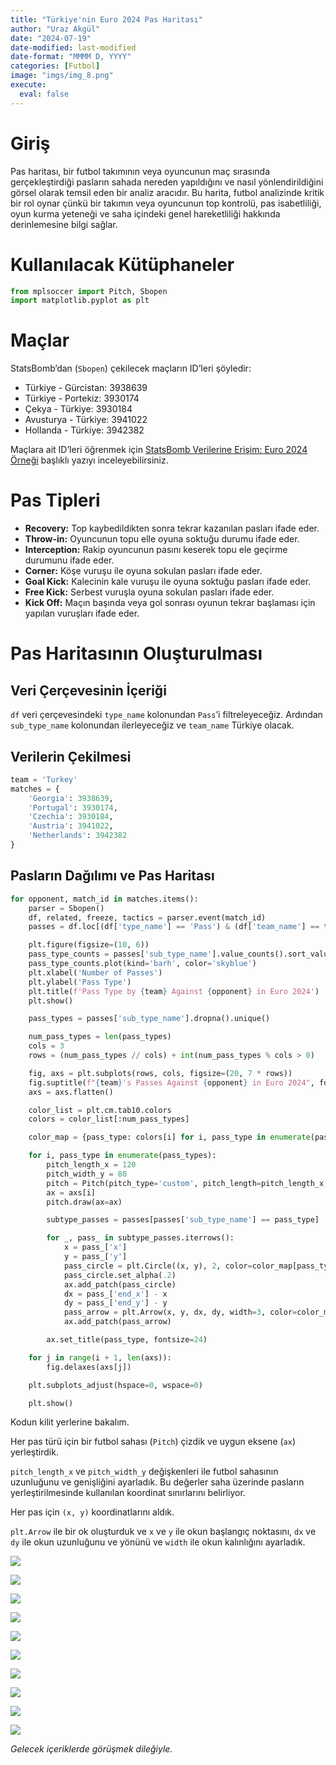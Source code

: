 ```yaml
---
title: "Türkiye'nin Euro 2024 Pas Haritası"
author: "Uraz Akgül"
date: "2024-07-19"
date-modified: last-modified
date-format: "MMMM D, YYYY"
categories: [Futbol]
image: "imgs/img_8.png"
execute:
  eval: false
---
```


# Giriş

Pas haritası, bir futbol takımının veya oyuncunun maç sırasında gerçekleştirdiği pasların sahada nereden yapıldığını ve nasıl yönlendirildiğini görsel olarak temsil eden bir analiz aracıdır. Bu harita, futbol analizinde kritik bir rol oynar çünkü bir takımın veya oyuncunun top kontrolü, pas isabetliliği, oyun kurma yeteneği ve saha içindeki genel hareketliliği hakkında derinlemesine bilgi sağlar.

# Kullanılacak Kütüphaneler

```python

from mplsoccer import Pitch, Sbopen
import matplotlib.pyplot as plt

```

# Maçlar

StatsBomb'dan (`Sbopen`) çekilecek maçların ID'leri şöyledir:

* Türkiye - Gürcistan: 3938639
* Türkiye - Portekiz: 3930174
* Çekya - Türkiye: 3930184
* Avusturya - Türkiye: 3941022
* Hollanda - Türkiye: 3942382

Maçlara ait ID'leri öğrenmek için [StatsBomb Verilerine Erişim: Euro 2024 Örneği](https://urazakgul.github.io/python-blog/posts/post_22/){.external target="_blank"} başlıklı yazıyı inceleyebilirsiniz.

# Pas Tipleri

* **Recovery:** Top kaybedildikten sonra tekrar kazanılan pasları ifade eder.
* **Throw-in:** Oyuncunun topu elle oyuna soktuğu durumu ifade eder.
* **Interception:** Rakip oyuncunun pasını keserek topu ele geçirme durumunu ifade eder.
* **Corner:** Köşe vuruşu ile oyuna sokulan pasları ifade eder.
* **Goal Kick:** Kalecinin kale vuruşu ile oyuna soktuğu pasları ifade eder.
* **Free Kick:** Serbest vuruşla oyuna sokulan pasları ifade eder.
* **Kick Off:** Maçın başında veya gol sonrası oyunun tekrar başlaması için yapılan vuruşları ifade eder.

# Pas Haritasının Oluşturulması

## Veri Çerçevesinin İçeriği

`df` veri çerçevesindeki `type_name` kolonundan `Pass`'i filtreleyeceğiz. Ardından `sub_type_name` kolonundan ilerleyeceğiz ve `team_name` Türkiye olacak.

## Verilerin Çekilmesi

```python

team = 'Turkey'
matches = {
    'Georgia': 3938639,
    'Portugal': 3930174,
    'Czechia': 3930184,
    'Austria': 3941022,
    'Netherlands': 3942382
}

```

## Pasların Dağılımı ve Pas Haritası

```python

for opponent, match_id in matches.items():
    parser = Sbopen()
    df, related, freeze, tactics = parser.event(match_id)
    passes = df.loc[(df['type_name'] == 'Pass') & (df['team_name'] == team)].set_index('id')

    plt.figure(figsize=(10, 6))
    pass_type_counts = passes['sub_type_name'].value_counts().sort_values()
    pass_type_counts.plot(kind='barh', color='skyblue')
    plt.xlabel('Number of Passes')
    plt.ylabel('Pass Type')
    plt.title(f'Pass Type by {team} Against {opponent} in Euro 2024')
    plt.show()

    pass_types = passes['sub_type_name'].dropna().unique()

    num_pass_types = len(pass_types)
    cols = 3
    rows = (num_pass_types // cols) + int(num_pass_types % cols > 0)

    fig, axs = plt.subplots(rows, cols, figsize=(20, 7 * rows))
    fig.suptitle(f"{team}'s Passes Against {opponent} in Euro 2024", fontsize=24)
    axs = axs.flatten()

    color_list = plt.cm.tab10.colors
    colors = color_list[:num_pass_types]

    color_map = {pass_type: colors[i] for i, pass_type in enumerate(pass_types)}

    for i, pass_type in enumerate(pass_types):
        pitch_length_x = 120
        pitch_width_y = 80
        pitch = Pitch(pitch_type='custom', pitch_length=pitch_length_x, pitch_width=pitch_width_y, line_color='black')
        ax = axs[i]
        pitch.draw(ax=ax)

        subtype_passes = passes[passes['sub_type_name'] == pass_type]

        for _, pass_ in subtype_passes.iterrows():
            x = pass_['x']
            y = pass_['y']
            pass_circle = plt.Circle((x, y), 2, color=color_map[pass_type])
            pass_circle.set_alpha(.2)
            ax.add_patch(pass_circle)
            dx = pass_['end_x'] - x
            dy = pass_['end_y'] - y
            pass_arrow = plt.Arrow(x, y, dx, dy, width=3, color=color_map[pass_type])
            ax.add_patch(pass_arrow)

        ax.set_title(pass_type, fontsize=24)

    for j in range(i + 1, len(axs)):
        fig.delaxes(axs[j])

    plt.subplots_adjust(hspace=0, wspace=0)

    plt.show()

```

Kodun kilit yerlerine bakalım.

Her pas türü için bir futbol sahası (`Pitch`) çizdik ve uygun eksene (`ax`) yerleştirdik.

`pitch_length_x` ve `pitch_width_y` değişkenleri ile futbol sahasının uzunluğunu ve genişliğini ayarladık. Bu değerler saha üzerinde pasların yerleştirilmesinde kullanılan koordinat sınırlarını belirliyor.

Her pas için `(x, y)` koordinatlarını aldık.

`plt.Arrow` ile bir ok oluşturduk ve `x` ve `y` ile okun başlangıç noktasını, `dx` ve `dy` ile okun uzunluğunu ve yönünü ve `width` ile okun kalınlığını ayarladık.

![](imgs/img_1.png)

![](imgs/img_2.png)

![](imgs/img_3.png)

![](imgs/img_4.png)

![](imgs/img_5.png)

![](imgs/img_6.png)

![](imgs/img_7.png)

![](imgs/img_8.png)

![](imgs/img_9.png)

![](imgs/img_10.png)

*Gelecek içeriklerde görüşmek dileğiyle.*
